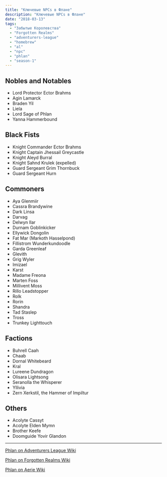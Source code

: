 ```yaml
---
title: "Ключевые NPCs в Флане"
description: "Ключевые NPCs в Флане"
date: "2018-03-13"
tags: 
  - "Забытые Королевства"
  - "Forgotten Realms"
  - "adventurers-league"
  - "homebrew"
  - "al"
  - "npc"
  - "phlan"
  - "season-1"
---
```


## Nobles and Notables

- Lord Protector Ector Brahms
- Agin Lamarck
- Braden Yil
- Liela
- Lord Sage of Phlan
- Yanna Hammerbound

## Black Fists

- Knight Commander Ector Brahms
- Knight Captain Jhessail Greycastle
- Knight Aleyd Burral
- Knight Sahnd Krulek (expelled)
- Guard Sergeant Grim Thornbuck
- Guard Sergeant Hurn

## Commoners

- Aya Glenmiir
- Cassra Brandywine
- Dark Linsa
- Darvag
- Delwyn Ilar
- Durnam Goblinkicker
- Ellywick Dongolin
- Fat Mar (Markoth Hasselpond)
- Fillistrom Wunderkundoodle
- Garda Greenleaf
- Glevith
- Grig Wyler
- Imizael
- Karst
- Madame Freona
- Marten Foss
- Millivent Moss
- Rillo Leadstopper
- Rolk
- Rorin
- Shandra
- Tad Staslep
- Tross
- Trunkey Lighttouch

## Factions

- Buhrell Caah
- Chaab
- Dornal Whitebeard
- Kral
- Lureene Dundragon
- Olisara Lightsong
- Seranolla the Whisperer
- Yllivia
- Zern Xerkstil, the Hammer of Impiltur

## Others

- Acolyte Cassyt
- Acolyte Elden Mymn
- Brother Keefe
- Doomguide Yovir Glandon

* * *

[Phlan on Adventurers League Wiki](https://adventurersleague.wikia.com/wiki/Phlan) 

[Phlan on Forgotten Realms Wiki](https://forgottenrealms.wikia.com/wiki/Phlan) 

[Phlan on Aerie Wiki](http://wiki.aerie.ru/wiki/Флан)
